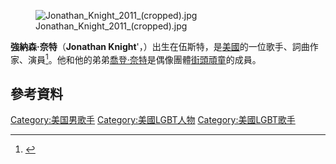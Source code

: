 [[File:Jonathan_Knight_2011_(cropped).jpg|thumb]]

'''強納森·奈特'''（'''Jonathan Knight''''，{{bd|1968年|11月29日}}）出生在伍斯特，是[[美國|美國]]的一位歌手、詞曲作家、演員<ref name="Jordan">{{cite web |title=Biography for Jordan Knight |url=http://www.imdb.com/name/nm0005100/bio |accessdate=December 27, 2013 |archive-date=2016-04-08 |archive-url=https://web.archive.org/web/20160408070136/http://www.imdb.com/name/nm0005100/bio |dead-url=no }}</ref>。他和他的弟弟[[喬登·奈特|喬登·奈特]]是偶像團體[[街頭頑童_(男孩團體)|街頭頑童]]的成員。

==參考資料==
{{Reflist}}
[[Category:美国男歌手|Category:美国男歌手]]
[[Category:美國LGBT人物|Category:美國LGBT人物]]
[[Category:美國LGBT歌手|Category:美國LGBT歌手]]